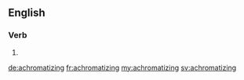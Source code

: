 ==English==

===Verb===
{{head|en}}

# {{present participle of|achromatize}}

[[de:achromatizing]]
[[fr:achromatizing]]
[[my:achromatizing]]
[[sv:achromatizing]]
